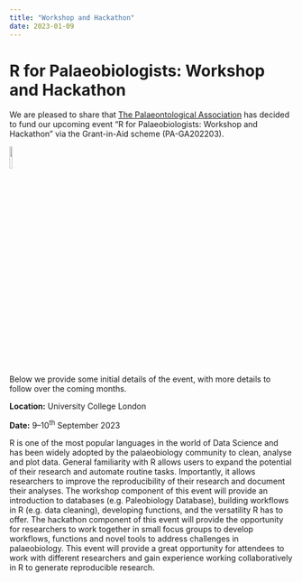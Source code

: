```yaml
---
title: "Workshop and Hackathon"
date: 2023-01-09
---
```


# R for Palaeobiologists: Workshop and Hackathon

We are pleased to share that [The Palaeontological Association](https://www.palass.org) has decided to fund our upcoming event "R for Palaeobiologists: Workshop and Hackathon" via the Grant-in-Aid scheme (PA-GA202203).

![](/images/palass-logo.jpg){fig-align="center" width="10%"}

Below we provide some initial details of the event, with more details to follow over the coming months.

**Location:** University College London

**Date:** 9--10^th^ September 2023

::: justify
R is one of the most popular languages in the world of Data Science and has been widely adopted by the palaeobiology community to clean, analyse and plot data. General familiarity with R allows users to expand the potential of their research and automate routine tasks. Importantly, it allows researchers to improve the reproducibility of their research and document their analyses. The workshop component of this event will provide an introduction to databases (e.g. Paleobiology Database), building workflows in R (e.g. data cleaning), developing functions, and the versatility R has to offer. The hackathon component of this event will provide the opportunity for researchers to work together in small focus groups to develop workflows, functions and novel tools to address challenges in palaeobiology. This event will provide a great opportunity for attendees to work with different researchers and gain experience working collaboratively in R to generate reproducible research.
:::
